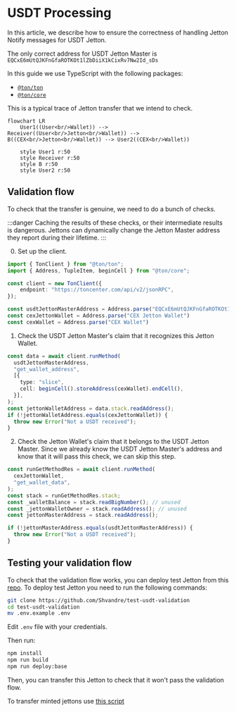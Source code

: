 # USDT Processing

In this article, we describe how to ensure the correctness of handling Jetton Notify messages for USDT Jetton.

The only correct address for USDT Jetton Master is `EQCxE6mUtQJKFnGfaROTKOt1lZbDiiX1kCixRv7Nw2Id_sDs`

In this guide we use TypeScript with the following packages:
- [`@ton/ton`](https://www.npmjs.com/package/@ton/ton)
- [`@ton/core`](https://www.npmjs.com/package/@ton/core)


This is a typical trace of Jetton transfer that we intend to check.

```mermaid
flowchart LR
    User1((User<br/>Wallet)) --> Receiver((User<br/>Jetton<br/>Wallet)) --> B((CEX<br/>Jetton<br/>Wallet)) --> User2((CEX<br/>Wallet))

    style User1 r:50
    style Receiver r:50
    style B r:50
    style User2 r:50
```

## Validation flow

To check that the transfer is genuine, we need to do a bunch of checks.

:::danger
  Caching the results of these checks, or their intermediate results is dangerous. Jettons can dynamically change the Jetton Master address they report during their lifetime.
:::


0. Set up the client.
```ts
import { TonClient } from "@ton/ton";
import { Address, TupleItem, beginCell } from "@ton/core";

const client = new TonClient({
    endpoint: "https://toncenter.com/api/v2/jsonRPC",
});

const usdtJettonMasterAddress = Address.parse("EQCxE6mUtQJKFnGfaROTKOt1lZbDiiX1kCixRv7Nw2Id_sDs")
const cexJettonWallet = Address.parse("CEX Jetton Wallet")
const cexWallet = Address.parse("CEX Wallet")
```

1. Check the USDT Jetton Master's claim that it recognizes this Jetton Wallet.
```ts
const data = await client.runMethod(
  usdtJettonMasterAddress,
  "get_wallet_address",
  [{
    type: "slice",
    cell: beginCell().storeAddress(cexWallet).endCell(),
  }],
);
const jettonWalletAddress = data.stack.readAddress();
if (!jettonWalletAddress.equals(cexJettonWallet)) {
  throw new Error("Not a USDT received");
}
```

2. Check the Jetton Wallet's claim that it belongs to the USDT Jetton Master. Since we already know the USDT Jetton Master's address and know that it will pass this check, we can skip this step.

```ts
const runGetMethodRes = await client.runMethod(
  cexJettonWallet,
  "get_wallet_data",
);
const stack = runGetMethodRes.stack;
const _walletBalance = stack.readBigNumber(); // unused
const _jettonWalletOwner = stack.readAddress(); // unused
const jettonMasterAddress = stack.readAddress();

if (!jettonMasterAddress.equals(usdtJettonMasterAddress)) {
  throw new Error("Not a USDT received");
}
```


## Testing your validation flow

To check that the validation flow works, you can deploy test Jetton from this [repo](https://github.com/Shvandre/test-usdt-validation).
To deploy test Jetton you need to run the following commands:
```bash
git clone https://github.com/Shvandre/test-usdt-validation
cd test-usdt-validation
mv .env.example .env
```

Edit `.env` file with your credentials.

Then run:
```bash
npm install
npm run build
npm run deploy:base
```

Then, you can transfer this Jetton to check that it won't pass the validation flow.

To transfer minted jettons use [this script](https://github.com/Shvandre/test-usdt-validation/blob/main/src/scripts/transfer-jettons.ts)